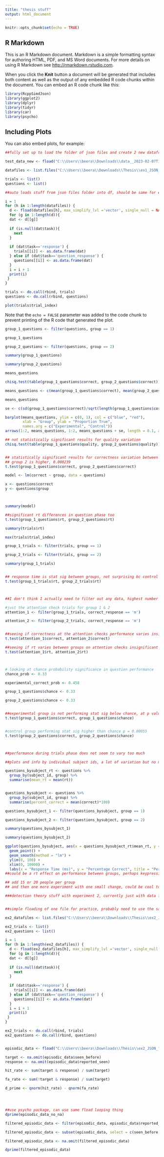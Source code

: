 ---
title: "thesis stuff"
output: html_document
---

```{r setup, include=FALSE}
knitr::opts_chunk$set(echo = TRUE)
```

## R Markdown

This is an R Markdown document. Markdown is a simple formatting syntax for authoring HTML, PDF, and MS Word documents. For more details on using R Markdown see <http://rmarkdown.rstudio.com>.

When you click the **Knit** button a document will be generated that includes both content as well as the output of any embedded R code chunks within the document. You can embed an R code chunk like this:

```{r}
library(RcppSimdJson)
library(ggplot2)
library(dplyr)
library(tidyr)
library(car)
library(psycho)

```

## Including Plots

You can also embed plots, for example:

```{r}

##fully set up to load the folder of json files and create 2 new dataframes for questions and trials portion of experiment, test_data_new is not needed

test_data_new <- fload("C:\\Users\\beera\\Downloads\\data__2023-02-07T17_07_36.543Z_.json", max_simplify_lvl = "vector")

datafiles <- list.files("C:\\Users\\beera\\Downloads\\Thesis\\ex1_JSON_files", pattern='*.json', full.names = TRUE)

trials <- list()
questions <- list()

##auto loads stuff from json files folder into df, should be same for experiment 2

i = 1
for (h in 1:length(datafiles)) {
  d <- fload(datafiles[h], max_simplify_lvl ='vector', single_null = NA, empty_array=NA, empty_object=NA)
  for (g in 1:length(d)){
  dat <- d[[g]]
  
  if (is.null(dat$task)){
    next
  }
  
  if (dat$task=='response') {
    trials[[i]] <- as.data.frame(dat)
  } else if (dat$task=='question_response') {
    questions[[i]] <- as.data.frame(dat)
  }
  i = i + 1
  print(i)
 }
}

trials <- do.call(rbind, trials)
questions <- do.call(rbind, questions)

plot(trials$trial_index)

```
Note that the `echo = FALSE` parameter was added to the code chunk to prevent printing of the R code that generated the plot.


```{r}

group_1_questions <- filter(questions, group == 1)

group_1_questions

group_2_questions <- filter(questions, group == 2)

```


```{r}

summary(group_1_questions)

summary(group_2_questions)

means_questions

```
```{r}
chisq.test(table(group_1_questions$correct, group_2_questions$correct))

means_questions <- c(mean(group_1_questions$correct), mean(group_2_questions$correct))

means_questions

se <- c(sd(group_1_questions$correct)/sqrt(length(group_1_questions$correct)), sd(group_2_questions$correct)/sqrt(length(group_2_questions$correct)))

barplot(means_questions, ylim = c(0, 1), col = c("blue", "red"), 
        xlab = "Group", ylab = "Proportion True", 
        names.arg = c("Experimental", "Control"))
arrows(1:2, means_questions, 1:2, means_questions + se, length = 0.1, angle = 90, code = 3)

```


```{r}
## not statistically significant results for quality variation
chisq.test(table(group_1_questions$quality, group_2_questions$quality))


## statistically significant results for correctness variation between groups, 
## group 2 is higher, 0.000239
t.test(group_1_questions$correct, group_2_questions$correct)

```
```{r}

model <- lm(correct ~ group, data = questions)

x <- questions$correct
y <- questions$group



summary(model)

```

```{r}
##significant rt differences in question phase too
t.test(group_1_questions$rt, group_2_questions$rt)

```


```{r}

summary(trials$rt)

max(trials$trial_index)

group_1_trials <- filter(trials, group == 1)

group_2_trials <- filter(trials, group == 2)

summary(group_1_trials)


## response time is stat sig between groups, not surprising bc control doesn't have to press after each response, likely a little worse at task overall.
t.test(group_1_trials$rt, group_2_trials$rt)



##I don't think I actually need to filter out any data, highest number of hitting error message walls seems to be 7 (trial index minimum of 126, highest is only 133 following trials stage)

```

```{r}

#just the attention check trials for group 1 & 2
attention_1 <- filter(group_1_trials, correct_response == 'm')

attention_2 <- filter(group_2_trials, correct_response == 'm')


##seeing if correctness at the attention checks performance varies insignificant p = 0.25
t.test(attention_1$correct, attention_2$correct)

##seeing if rt varies between groups on attention checks insignificant p = 0.8, since rt varies overall but not on attention checks this shows that the attention checks seem to be working and that the rt difference overall is just being driven by the lack of attention checks for the control group and the experimental group being faster with the non attention trials
t.test(attention_1$rt, attention_2$rt)



# looking at chance probability significance in question performance
chance_prob <- 0.33

experimental_correct_prob <- 0.458

group_1_questions$chance <- 0.33

group_2_questions$chance <- 0.33


##experimental group is not performing stat sig below chance, at p value of 0.09
t.test(group_1_questions$correct, group_1_questions$chance)


#control group performing stat sig higher than chance p = 0.00055
t.test(group_2_questions$correct, group_2_questions$chance)



##performance during trials phase does not seem to vary too much

```


``` {r}

##plots and info by individual subject ids, a lot of variation but no major outliers it seems ? control group seems highly varied

questions_bysubject_rt <- questions %>%
  group_by(subject_id, group) %>%
  summarise(mean_rt = mean(rt))


questions_bysubject <- questions %>%
  group_by(subject_id, group) %>%
  summarise(percent_correct = mean(correct)*100)

questions_bysubject_1 <- filter(questions_bysubject, group == 1)

questions_bysubject_2 <- filter(questions_bysubject, group == 2)

summary(questions_bysubject_1)

summary(questions_bysubject_2)

ggplot(questions_bysubject, aes(x = questions_bysubject_rt$mean_rt, y = percent_correct, color = group)) + 
  geom_point() + 
  geom_smooth(method = "lm") +
  ylim(0, 100) +
  xlim(0, 10000) +
  labs(x = "Response Time (ms)", y = "Percentage Correct", title = "Performance by Group")
##could be a rt effect on performance between groups, perhaps keypressing effects rt which affects performance. higher rt = more likely correct due to more accurate episodic recollection of sequence

## add 15 or 20 people per group 
## and then one more experiment with one small change, could be cool to have an episodic memory version, show one fractal and say whether it's new or old
```


``` {r}
###detection theory stuff with experiment 2, currently just with data from 1 participant sample


##simple floading of one file for practice, probably need to use the same floading structure for a whole folder of data

ex2_datafiles <- list.files("C:\\Users\\beera\\Downloads\\Thesis\\ex2_JSON_files", pattern='*.json', full.names = TRUE)

ex2_trials <- list()
ex2_questions <- list()

i = 1
for (h in 1:length(ex2_datafiles)) {
  d <- fload(ex2_datafiles[h], max_simplify_lvl ='vector', single_null = NA, empty_array=NA, empty_object=NA)
  for (g in 1:length(d)){
  dat <- d[[g]]
  
  if (is.null(dat$task)){
    next
  }
  
  if (dat$task=='response') {
    trials[[i]] <- as.data.frame(dat)
  } else if (dat$task=='question_response') {
    questions[[i]] <- as.data.frame(dat)
  }
  i = i + 1
  print(i)
 }
}

ex2_trials <- do.call(rbind, trials)
ex2_questions <- do.call(rbind, questions)


episodic_data <- fload("C:\\Users\\beera\\Downloads\\Thesis\\ex2_JSON_files\\data__2023-03-29T20_23_42.654Z_.json")

target <- na.omit(episodic_data$seen_before)
response <- na.omit(episodic_data$reported_seen)

hit_rate <- sum(target & response) / sum(target)

fa_rate <- sum(!target & response) / sum(target)

d_prime <- qnorm(hit_rate) - qnorm(fa_rate)




##use psycho package, can use same fload looping thing
dprime(episodic_data_no_na)

filtered_episodic_data <- filter(episodic_data, episodic_data$reported_seen, episodic_data$seen_before)

filtered_episodic_data <- subset(episodic_data, select = c(seen_before,reported_seen))

filtered_episodic_data <- na.omit(filtered_episodic_data)

dprime(filtered_episodic_data)





```
